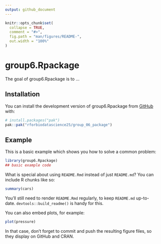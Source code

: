 ```yaml
---
output: github_document
---
```


<!-- README.md is generated from README.Rmd. Please edit that file -->

```r
knitr::opts_chunk$set(
  collapse = TRUE,
  comment = "#>",
  fig.path = "man/figures/README-",
  out.width = "100%"
)
```

# group6.Rpackage

<!-- badges: start -->
<!-- badges: end -->

The goal of group6.Rpackage is to ...

## Installation

You can install the development version of group6.Rpackage from [GitHub](https://github.com/) with:

``` r
# install.packages("pak")
pak::pak("rforbiodatascience25/group_06_package")
```

## Example

This is a basic example which shows you how to solve a common problem:

```r
library(group6.Rpackage)
## basic example code
```

What is special about using `README.Rmd` instead of just `README.md`? You can include R chunks like so:

```r
summary(cars)
```

You'll still need to render `README.Rmd` regularly, to keep `README.md` up-to-date. `devtools::build_readme()` is handy for this.

You can also embed plots, for example:

```r
plot(pressure)
```

In that case, don't forget to commit and push the resulting figure files, so they display on GitHub and CRAN.
